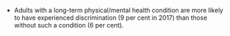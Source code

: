 
* Adults with a long-term physical/mental health condition are more likely to have experienced discrimination (9 per cent in 2017) than those without such a condition (6 per cent).
